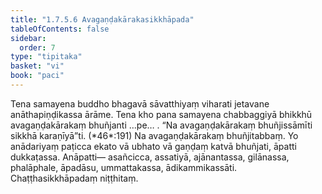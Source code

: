 ```yaml
---
title: "1.7.5.6 Avagaṇḍakārakasikkhāpada"
tableOfContents: false
sidebar:
  order: 7
type: "tipitaka"
basket: "vi"
book: "paci"
---
```



<DynamicBreadcrumb />

<Division number="622" book="paci" bookNo="2" page="256">

<Paragraph number="1914" book="paci">
Tena samayena buddho bhagavā sāvatthiyaṃ viharati jetavane anāthapiṇḍikassa ārāme. Tena kho pana samayena chabbaggiyā bhikkhū avagaṇḍakārakaṃ bhuñjanti …pe… .
</Paragraph>

<Paragraph number="1915" book="paci">
<Emphasis>“Na avagaṇḍakārakaṃ bhuñjissāmīti sikkhā</Emphasis> <Emphasis>karaṇīyā”</Emphasis>ti. (*46*:<Emphasis>191</Emphasis>)
</Paragraph>

<Paragraph number="1916" book="paci">
Na avagaṇḍakārakaṃ bhuñjitabbaṃ. Yo anādariyaṃ paṭicca ekato vā ubhato vā gaṇḍaṃ katvā bhuñjati, āpatti dukkaṭassa.
</Paragraph>

<Paragraph number="1917" book="paci">
Anāpatti— asañcicca, assatiyā, ajānantassa, gilānassa, phalāphale, āpadāsu, ummattakassa, ādikammikassāti.

</Paragraph>
</Division>

<Paragraph number="1918" type="center" book="paci">
Chaṭṭhasikkhāpadaṃ niṭṭhitaṃ.
</Paragraph>